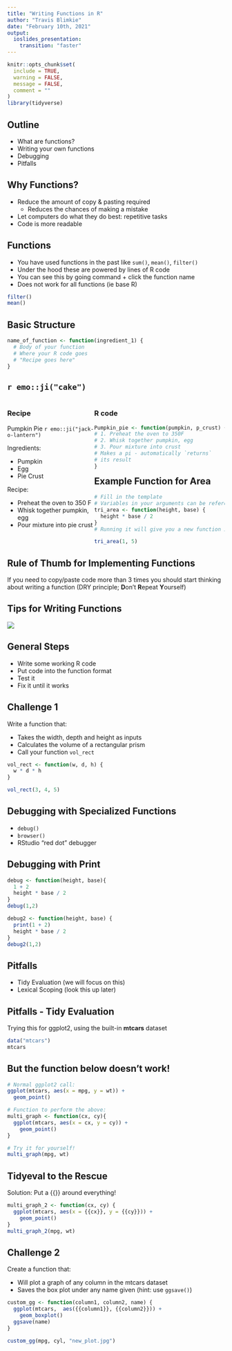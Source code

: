 ```yaml
---
title: "Writing Functions in R"
author: "Travis Blimkie"
date: "February 10th, 2021"
output: 
  ioslides_presentation:
    transition: "faster"
---
```

```r
knitr::opts_chunk$set(
  include = TRUE,
  warning = FALSE,
  message = FALSE,
  comment = ""
)
library(tidyverse)
```

## Outline
- What are functions?
- Writing your own functions
- Debugging
- Pitfalls

## Why Functions?
- Reduce the amount of copy & pasting required
    - Reduces the chances of making a mistake
- Let computers do what they do best: repetitive tasks
- Code is more readable

## Functions
- You have used functions in the past like `sum()`, `mean()`, `filter()`
- Under the hood these are powered by lines of R code
- You can see this by going command + click the function name
- Does not work for all functions (ie base R)

```r
filter()
mean()
```

## Basic Structure

```r
name_of_function <- function(ingredient_1) {
  # Body of your function
  # Where your R code goes
  # "Recipe goes here"
}
```

## `r emo::ji("cake")` {.smaller}
<div style="float: left; width: 40%;">
### Recipe
Pumpkin Pie `r emo::ji("jack-o-lantern")`

Ingredients:

- Pumpkin
- Egg
- Pie Crust
 
Recipe:

- Preheat the oven to 350 F
- Whisk together pumpkin, egg
- Pour mixture into pie crust
</div>

<div style="float: right; width: 60%;">
### R code
```r
Pumpkin_pie <- function(pumpkin, p_crust) {
# 1. Preheat the oven to 350F
# 2. Whisk together pumpkin, egg
# 3. Pour mixture into crust
# Makes a pi - automatically `returns`
# its result
}
```
</div>

## Example Function for Area 
```r
# Fill in the template
# Variables in your arguments can be referenced in your body
tri_area <- function(height, base) {
  height * base / 2 
}
# Running it will give you a new function in your environment

tri_area(1, 5)
```

## Rule of Thumb for Implementing Functions

If you need to copy/paste code more than 3 times you should start thinking about
writing a function (DRY principle; **D**on't **R**epeat **Y**ourself)

## Tips for Writing Functions
![](https://stat545.com/img/spotify-howtobuildmvp.jpg)

## General Steps
- Write some working R code
- Put code into the function format
- Test it
- Fix it until it works

## Challenge 1
Write a function that:

- Takes the width, depth and height as inputs
- Calculates the volume of a rectangular prism
- Call your function `vol_rect`

```r
vol_rect <- function(w, d, h) {
  w * d * h
}

vol_rect(3, 4, 5)
```

## Debugging with Specialized Functions

- `debug()`
- `browser()`
- RStudio "red dot" debugger

## Debugging with Print
```r
debug <- function(height, base){
  1 + 2
  height * base / 2
}
debug(1,2)

debug2 <- function(height, base) {
  print(1 + 2)
  height * base / 2
}
debug2(1,2)
```

## Pitfalls

- Tidy Evaluation (we will focus on this)
- Lexical Scoping (look this up later)

## Pitfalls - Tidy Evaluation

Trying this for ggplot2, using the built-in **mtcars** dataset
```r
data("mtcars")
mtcars
```

## But the function below doesn't work!
```r
# Normal ggplot2 call:
ggplot(mtcars, aes(x = mpg, y = wt)) +
  geom_point()

# Function to perform the above:
multi_graph <- function(cx, cy){
  ggplot(mtcars, aes(x = cx, y = cy)) +
    geom_point()
}

# Try it for yourself!
multi_graph(mpg, wt)
```

## Tidyeval to the Rescue
Solution: Put a {{}} around everything!
```r
multi_graph_2 <- function(cx, cy) {
  ggplot(mtcars, aes(x = {{cx}}, y = {{cy}})) +
    geom_point()
}
multi_graph_2(mpg, wt)
```

## Challenge 2
Create a function that:

- Will plot a graph of any column in the mtcars dataset
- Saves the box plot under any name given (hint: use `ggsave()`)

```r
custom_gg <- function(column1, column2, name) {
  ggplot(mtcars,  aes({{column1}}, {{column2}})) +
    geom_boxplot()
  ggsave(name)
}

custom_gg(mpg, cyl, "new_plot.jpg")
```